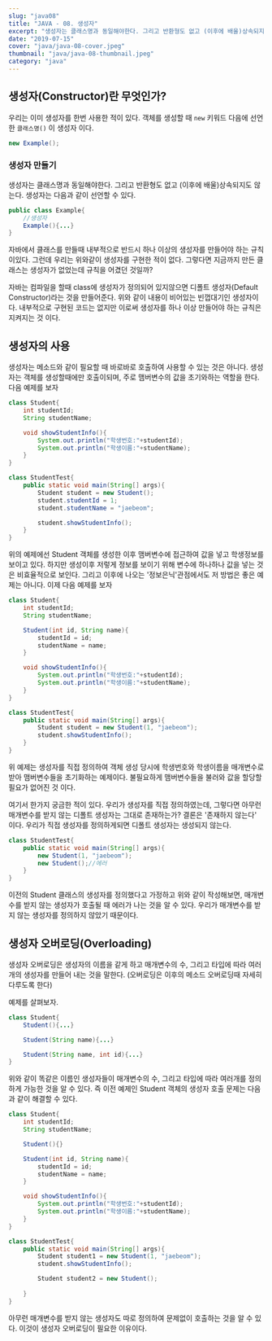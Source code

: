 ```yaml
---
slug: "java08"
title: "JAVA - 08. 생성자"
excerpt: "생성자는 클래스명과 동일해야한다. 그리고 반환형도 없고 (이후에 배울)상속되지도 않는다. 생성자는 다음과 같이 선언할 수 있다."
date: "2019-07-15"
cover: "java/java-08-cover.jpeg"
thumbnail: "java/java-08-thumbnail.jpeg"
category: "java"
---
```


## 생성자(Constructor)란 무엇인가?
우리는 이미 생성자를 한번 사용한 적이 있다. 객체를 생성할 때 `new` 키워드 다음에 선언한 `클래스명()` 이 생성자 이다. <!-- more -->
```java
new Example();
```

### 생성자 만들기
생성자는 클래스명과 동일해야한다. 그리고 반환형도 없고 (이후에 배울)상속되지도 않는다. 생성자는 다음과 같이 선언할 수 있다. 

```java
public class Example{
    //생성자
    Example(){...}
}
```
자바에서 클래스를 만들때 내부적으로 반드시 하나 이상의 생성자를 만들어야 하는 규칙이있다. 그런데 우리는 위와같이 생성자를 구현한 적이 없다. 그렇다면 지금까지 만든 클래스는 생성자가 없었는데 규칙을 어겼던 것일까?

자바는 컴파일을 할때 class에 생성자가 정의되어 있지않으면 디폴트 생성자(Default Constructor)라는 것을 만들어준다. 위와 같이 내용이 비어있는 빈껍대기인 생성자이다. 내부적으로 구현된 코드는 없지만 이로써 생성자를 하나 이상 만들어야 하는 규칙은 지켜지는 것 이다.

## 생성자의 사용
생성자는 메소드와 같이 필요할 때 바로바로 호출하여 사용할 수 있는 것은 아니다. 생성자는 객체를 생성할때에만 호출이되며, 주로 맴버변수의 값을 초기와하는 역할을 한다. 다음 예제를 보자

```java
class Student{
    int studentId;
    String studentName;

    void showStudentInfo(){
        System.out.println("학생번호:"+studentId);
        System.out.println("학생이름:"+studentName);
    }
}

class StudentTest{
    public static void main(String[] args){
        Student student = new Student();
        student.studentId = 1;
        student.studentName = "jaebeom";

        student.showStudentInfo();
    }
}
```
위의 예제에선 Student 객체를 생성한 이후 맴버변수에 접근하여 값을 넣고 학생정보를 보이고 있다. 하지만 생성이후 저렇게 정보를 보이기 위해 변수에 하나하나 값을 넣는 것은 비효율적으로 보인다. 그리고 이후에 나오는 '정보은닉'관점에서도 저 방법은 좋은 예제는 아니다. 이제 다음 예제를 보자

```java
class Student{
    int studentId;
    String studentName;

    Student(int id, String name){
        studentId = id;
        studentName = name;
    }

    void showStudentInfo(){
        System.out.println("학생번호:"+studentId);
        System.out.println("학생이름:"+studentName);
    }
}

class StudentTest{
    public static void main(String[] args){
        Student student = new Student(1, "jaebeom");
        student.showStudentInfo();
    }
}
```

위 예제는 생성자를 직접 정의하여 객체 생성 당시에 학생번호와 학생이름을 매개변수로 받아 맴버변수들을 초기화하는 예제이다. 불필요하게 맴버변수들을 불러와 값을 할당할 필요가 없어진 것 이다. 

여기서 한가지 궁금한 적이 있다. 우리가 생성자를 직접 정의하였는데, 그렇다면 아무런 매개변수를 받지 않는 디폴트 생성자는 그대로 존재하는가? 결론은 '존재하지 않는다' 이다. 우리가 직접 생성자를 정의하게되면 디폴트 생성자는 생성되지 않는다. 

```java
class StudentTest{
    public static void main(String[] args){
        new Student(1, "jaebeom"); 
        new Student();//에러
    }
}
```
이전의 Student 클래스의 생성자를 정의했다고 가정하고 위와 같이 작성해보면, 매개변수를 받지 않는 생성자가 호출될 때 에러가 나는 것을 알 수 있다. 우리가 매개변수를 받지 않는 생성자를 정의하지 않았기 때문이다.

## 생성자 오버로딩(Overloading)
생성자 오버로딩은 생성자의 이름을 같게 하고 매개변수의 수, 그리고 타입에 따라 여러개의 생성자를 만들어 내는 것을 말한다. (오버로딩은 이후의 메소드 오버로딩때 자세히 다루도록 한다)

예제를 살펴보자.
```java
class Student{
    Student(){...}

    Student(String name){...}

    Student(String name, int id){...}
}
```

위와 같이 똑같은 이름인 생성자들이 매개변수의 수, 그리고 타입에 따라 여러개를 정의하게 가능한 것을 알 수 있다. 즉 이전 예제인 Student 객체의 생성자 호출 문제는 다음과 같이 해결할 수 있다.

```java
class Student{
    int studentId;
    String studentName;

    Student(){}

    Student(int id, String name){
        studentId = id;
        studentName = name;
    }

    void showStudentInfo(){
        System.out.println("학생번호:"+studentId);
        System.out.println("학생이름:"+studentName);
    }
}

class StudentTest{
    public static void main(String[] args){
        Student student1 = new Student(1, "jaebeom");
        student.showStudentInfo();

        Student student2 = new Student();
        
    }
}
```
아무런 매개변수를 받지 않는 생성자도 따로 정의하여 문제없이 호출하는 것을 알 수 있다. 이것이 생성자 오버로딩이 필요한 이유이다.